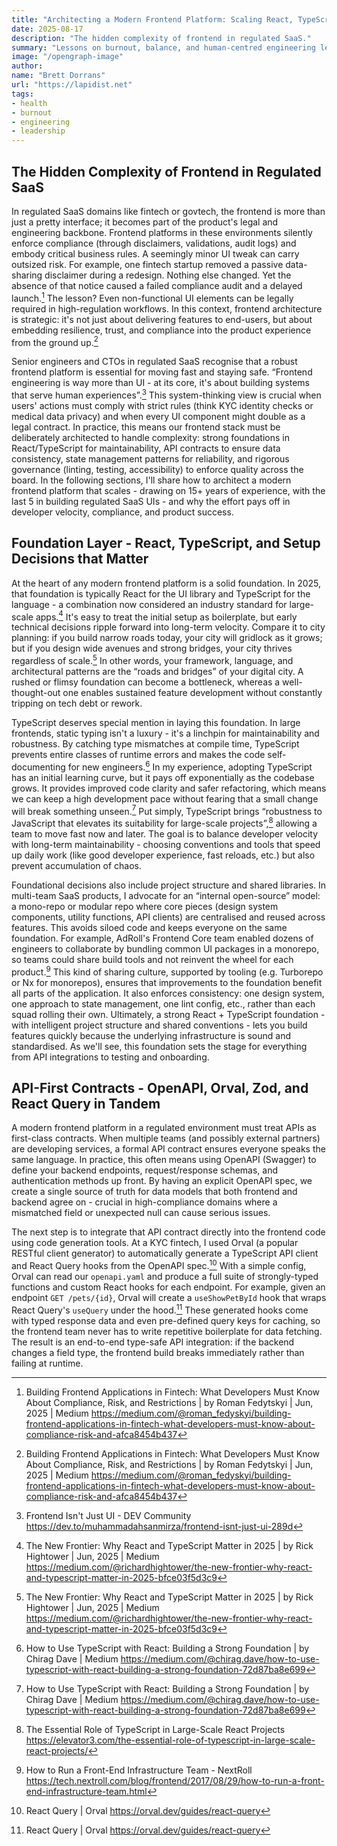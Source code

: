 ```yaml
---
title: "Architecting a Modern Frontend Platform: Scaling React, TypeScript, and API Contracts in Regulated SaaS"
date: 2025-08-17
description: "The hidden complexity of frontend in regulated SaaS."
summary: "Lessons on burnout, balance, and human-centred engineering learned through my recovery from a stroke in my thirties."
image: "/opengraph-image"
author:
name: "Brett Dorrans"
url: "https://lapidist.net"
tags:
- health
- burnout
- engineering
- leadership
---
```


## The Hidden Complexity of Frontend in Regulated SaaS

In regulated SaaS domains like fintech or govtech, the frontend is more than just a pretty interface; it becomes part of the product's legal and engineering backbone. Frontend platforms in these environments silently enforce compliance (through disclaimers, validations, audit logs) and embody critical business rules. A seemingly minor UI tweak can carry outsized risk. For example, one fintech startup removed a passive data-sharing disclaimer during a redesign. Nothing else changed. Yet the absence of that notice caused a failed compliance audit and a delayed launch.[^2] The lesson? Even non-functional UI elements can be legally required in high-regulation workflows. In this context, frontend architecture is strategic: it's not just about delivering features to end-users, but about embedding resilience, trust, and compliance into the product experience from the ground up.[^2]

Senior engineers and CTOs in regulated SaaS recognise that a robust frontend platform is essential for moving fast and staying safe. “Frontend engineering is way more than UI - at its core, it's about building systems that serve human experiences”.[^3] This system-thinking view is crucial when users' actions must comply with strict rules (think KYC identity checks or medical data privacy) and when every UI component might double as a legal contract. In practice, this means our frontend stack must be deliberately architected to handle complexity: strong foundations in React/TypeScript for maintainability, API contracts to ensure data consistency, state management patterns for reliability, and rigorous governance (linting, testing, accessibility) to enforce quality across the board. In the following sections, I'll share how to architect a modern frontend platform that scales - drawing on 15+ years of experience, with the last 5 in building regulated SaaS UIs - and why the effort pays off in developer velocity, compliance, and product success.

## Foundation Layer - React, TypeScript, and Setup Decisions that Matter

At the heart of any modern frontend platform is a solid foundation. In 2025, that foundation is typically React for the UI library and TypeScript for the language - a combination now considered an industry standard for large-scale apps.[^4] It's easy to treat the initial setup as boilerplate, but early technical decisions ripple forward into long-term velocity. Compare it to city planning: if you build narrow roads today, your city will gridlock as it grows; but if you design wide avenues and strong bridges, your city thrives regardless of scale.[^4] In other words, your framework, language, and architectural patterns are the “roads and bridges” of your digital city. A rushed or flimsy foundation can become a bottleneck, whereas a well-thought-out one enables sustained feature development without constantly tripping on tech debt or rework.

TypeScript deserves special mention in laying this foundation. In large frontends, static typing isn't a luxury - it's a linchpin for maintainability and robustness. By catching type mismatches at compile time, TypeScript prevents entire classes of runtime errors and makes the code self-documenting for new engineers.[^5] In my experience, adopting TypeScript has an initial learning curve, but it pays off exponentially as the codebase grows. It provides improved code clarity and safer refactoring, which means we can keep a high development pace without fearing that a small change will break something unseen.[^5] Put simply, TypeScript brings “robustness to JavaScript that elevates its suitability for large-scale projects”,[^6] allowing a team to move fast now and later. The goal is to balance developer velocity with long-term maintainability - choosing conventions and tools that speed up daily work (like good developer experience, fast reloads, etc.) but also prevent accumulation of chaos.

Foundational decisions also include project structure and shared libraries. In multi-team SaaS products, I advocate for an “internal open-source” model: a mono-repo or modular repo where core pieces (design system components, utility functions, API clients) are centralised and reused across features. This avoids siloed code and keeps everyone on the same foundation. For example, AdRoll's Frontend Core team enabled dozens of engineers to collaborate by bundling common UI packages in a monorepo, so teams could share build tools and not reinvent the wheel for each product.[^1] This kind of sharing culture, supported by tooling (e.g. Turborepo or Nx for monorepos), ensures that improvements to the foundation benefit all parts of the application. It also enforces consistency: one design system, one approach to state management, one lint config, etc., rather than each squad rolling their own. Ultimately, a strong React + TypeScript foundation - with intelligent project structure and shared conventions - lets you build features quickly because the underlying infrastructure is sound and standardised. As we'll see, this foundation sets the stage for everything from API integrations to testing and onboarding.

## API-First Contracts - OpenAPI, Orval, Zod, and React Query in Tandem

A modern frontend platform in a regulated environment must treat APIs as first-class contracts. When multiple teams (and possibly external partners) are developing services, a formal API contract ensures everyone speaks the same language. In practice, this often means using OpenAPI (Swagger) to define your backend endpoints, request/response schemas, and authentication methods up front. By having an explicit OpenAPI spec, we create a single source of truth for data models that both frontend and backend agree on - crucial in high-compliance domains where a mismatched field or unexpected null can cause serious issues.

The next step is to integrate that API contract directly into the frontend code using code generation tools. At a KYC fintech, I used Orval (a popular RESTful client generator) to automatically generate a TypeScript API client and React Query hooks from the OpenAPI spec.[^7] With a simple config, Orval can read our `openapi.yaml` and produce a full suite of strongly-typed functions and custom React hooks for each endpoint. For example, given an endpoint `GET /pets/{id}`, Orval will create a `useShowPetById` hook that wraps React Query's `useQuery` under the hood.[^7] These generated hooks come with typed response data and even pre-defined query keys for caching, so the frontend team never has to write repetitive boilerplate for data fetching. The result is an end-to-end type-safe API integration: if the backend changes a field type, the frontend build breaks immediately rather than failing at runtime.

[^1]: How to Run a Front-End Infrastructure Team - NextRoll https://tech.nextroll.com/blog/frontend/2017/08/29/how-to-run-a-front-end-infrastructure-team.html

[^2]: Building Frontend Applications in Fintech: What Developers Must Know About Compliance, Risk, and Restrictions | by Roman Fedytskyi | Jun, 2025 | Medium https://medium.com/@roman_fedyskyi/building-frontend-applications-in-fintech-what-developers-must-know-about-compliance-risk-and-afca8454b437

[^3]: Frontend Isn't Just UI - DEV Community https://dev.to/muhammadahsanmirza/frontend-isnt-just-ui-289d

[^4]: The New Frontier: Why React and TypeScript Matter in 2025 | by Rick Hightower | Jun, 2025 | Medium https://medium.com/@richardhightower/the-new-frontier-why-react-and-typescript-matter-in-2025-bfce03f5d3c9

[^5]: How to Use TypeScript with React: Building a Strong Foundation | by Chirag Dave | Medium https://medium.com/@chirag.dave/how-to-use-typescript-with-react-building-a-strong-foundation-72d87ba8e699

[^6]: The Essential Role of TypeScript in Large-Scale React Projects https://elevator3.com/the-essential-role-of-typescript-in-large-scale-react-projects/

[^7]: React Query | Orval https://orval.dev/guides/react-query

[^8]: Zod | Orval https://orval.dev/guides/zod

[^9]: Learn Zod validation with React Hook Form | Contentful https://www.contentful.com/blog/react-hook-form-validation-zod/

[^10]: React Query for Data Fetching: Explore the Advanced Features https://www.dhiwise.com/post/react-query-a-deep-dive-into-the-advanced-features

[^11]: How do I find and remove the dead code? | Milestone https://mstone.ai/question/find-remove-dead-code/

[^12]: How to Create a Filterable List in React with the Context API | by Sameer Jain | Medium https://jainsameer.medium.com/react-filterable-list-page-7e3bcf7913cc

[^13]: Mastering React's usePersistedState Hook | LabEx https://labex.io/tutorials/react-react-usepersistedstate-hook-38402

[^14]: How to Validate Forms with Zod and React-Hook-Form | FreeCodeCamp https://www.freecodecamp.org/news/react-form-validation-zod-react-hook-form/

[^15]: How a Design System Saves Time and Money | by Liana Ghazaryan https://www.designsystemscollective.com/how-a-design-system-saves-time-and-money-fdef6280042e

[^16]: AI Code Review and the Best AI Code Review Tools in 2025 - Qodo https://www.qodo.ai/blog/ai-code-review/
